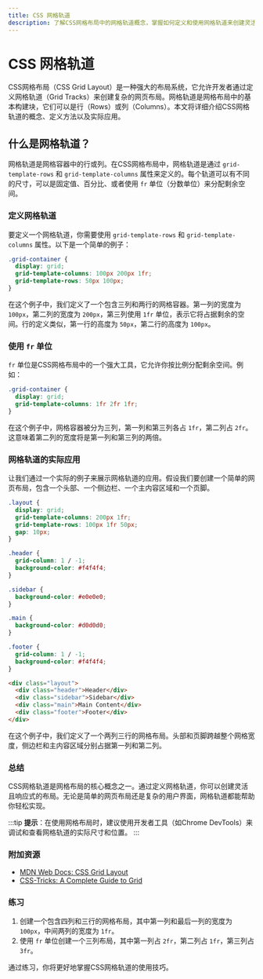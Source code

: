 ```yaml
---
title: CSS 网格轨道
description: 了解CSS网格布局中的网格轨道概念，掌握如何定义和使用网格轨道来创建灵活的布局。
---
```


# CSS 网格轨道

CSS网格布局（CSS Grid Layout）是一种强大的布局系统，它允许开发者通过定义网格轨道（Grid Tracks）来创建复杂的网页布局。网格轨道是网格布局中的基本构建块，它们可以是行（Rows）或列（Columns）。本文将详细介绍CSS网格轨道的概念、定义方法以及实际应用。

## 什么是网格轨道？

网格轨道是网格容器中的行或列。在CSS网格布局中，网格轨道是通过 `grid-template-rows` 和 `grid-template-columns` 属性来定义的。每个轨道可以有不同的尺寸，可以是固定值、百分比、或者使用 `fr` 单位（分数单位）来分配剩余空间。

### 定义网格轨道

要定义一个网格轨道，你需要使用 `grid-template-rows` 和 `grid-template-columns` 属性。以下是一个简单的例子：

```css
.grid-container {
  display: grid;
  grid-template-columns: 100px 200px 1fr;
  grid-template-rows: 50px 100px;
}
```

在这个例子中，我们定义了一个包含三列和两行的网格容器。第一列的宽度为 `100px`，第二列的宽度为 `200px`，第三列使用 `1fr` 单位，表示它将占据剩余的空间。行的定义类似，第一行的高度为 `50px`，第二行的高度为 `100px`。

### 使用 `fr` 单位

`fr` 单位是CSS网格布局中的一个强大工具，它允许你按比例分配剩余空间。例如：

```css
.grid-container {
  display: grid;
  grid-template-columns: 1fr 2fr 1fr;
}
```

在这个例子中，网格容器被分为三列，第一列和第三列各占 `1fr`，第二列占 `2fr`。这意味着第二列的宽度将是第一列和第三列的两倍。

### 网格轨道的实际应用

让我们通过一个实际的例子来展示网格轨道的应用。假设我们要创建一个简单的网页布局，包含一个头部、一个侧边栏、一个主内容区域和一个页脚。

```css
.layout {
  display: grid;
  grid-template-columns: 200px 1fr;
  grid-template-rows: 100px 1fr 50px;
  gap: 10px;
}

.header {
  grid-column: 1 / -1;
  background-color: #f4f4f4;
}

.sidebar {
  background-color: #e0e0e0;
}

.main {
  background-color: #d0d0d0;
}

.footer {
  grid-column: 1 / -1;
  background-color: #f4f4f4;
}
```

```html
<div class="layout">
  <div class="header">Header</div>
  <div class="sidebar">Sidebar</div>
  <div class="main">Main Content</div>
  <div class="footer">Footer</div>
</div>
```

在这个例子中，我们定义了一个两列三行的网格布局。头部和页脚跨越整个网格宽度，侧边栏和主内容区域分别占据第一列和第二列。

### 总结

CSS网格轨道是网格布局的核心概念之一。通过定义网格轨道，你可以创建灵活且响应式的布局。无论是简单的网页布局还是复杂的用户界面，网格轨道都能帮助你轻松实现。

:::tip
**提示**：在使用网格布局时，建议使用开发者工具（如Chrome DevTools）来调试和查看网格轨道的实际尺寸和位置。
:::

### 附加资源

- [MDN Web Docs: CSS Grid Layout](https://developer.mozilla.org/en-US/docs/Web/CSS/CSS_Grid_Layout)
- [CSS-Tricks: A Complete Guide to Grid](https://css-tricks.com/snippets/css/complete-guide-grid/)

### 练习

1. 创建一个包含四列和三行的网格布局，其中第一列和最后一列的宽度为 `100px`，中间两列的宽度为 `1fr`。
2. 使用 `fr` 单位创建一个三列布局，其中第一列占 `2fr`，第二列占 `1fr`，第三列占 `3fr`。

通过练习，你将更好地掌握CSS网格轨道的使用技巧。
